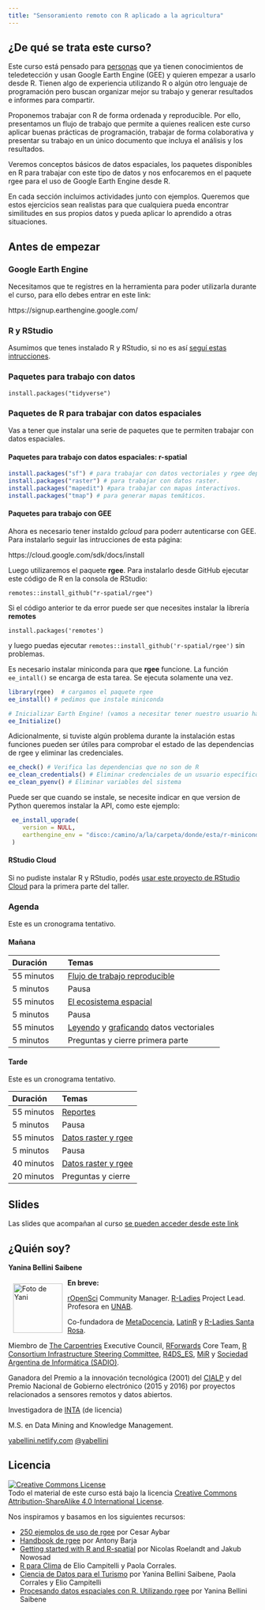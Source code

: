 ```yaml
---
title: "Sensoramiento remoto con R aplicado a la agricultura"
---
```


## ¿De qué se trata este curso?

Este curso está pensado para [personas](personas.html) que ya tienen conocimientos de teledetección y usan Google Earth Engine (GEE) y quieren empezar a usarlo desde R. Tienen algo de experiencia utilizando R o algún otro lenguaje de programación pero buscan organizar mejor su trabajo y generar resultados e informes para compartir.

Proponemos trabajar con R de forma ordenada y reproducible. Por ello, presentamos un flujo de trabajo que permite a quienes realicen este curso aplicar buenas prácticas de programación, trabajar de forma colaborativa y presentar su trabajo en un único documento que incluya el análisis y los resultados.

Veremos conceptos básicos de datos espaciales, los paquetes disponibles en R para trabajar con este tipo de datos y nos enfocaremos en el paquete rgee para el uso de Google Earth Engine desde R. 

En cada sección incluimos actividades junto con ejemplos. Queremos que estos ejercicios sean realistas para que cualquiera pueda encontrar similitudes en sus propios datos y pueda aplicar lo aprendido a otras situaciones.


## Antes de empezar

### Google Earth Engine
Necesitamos que te registres en la herramienta para poder utilizarla durante el curso, para ello debes entrar en este link:

https://signup.earthengine.google.com/

### R y RStudio

Asumimos que tenes instalado R y RStudio, si no es así [seguí estas intrucciones](90-instalacion.html).

### Paquetes para trabajo con datos
`install.packages("tidyverse")`

### Paquetes de R para trabajar con datos espaciales

Vas a tener que instalar una serie de paquetes que te permiten trabajar con datos espaciales.


#### Paquetes para trabajo con datos espaciales: r-spatial

```r
install.packages("sf") # para trabajar con datos vectoriales y rgee depende de sf
install.packages("raster") # para trabajar con datos raster.
install.packages("mapedit") #para trabajar con mapas interactivos.
install.packages("tmap") # para generar mapas temáticos.
```

#### Paquetes para trabajo con GEE

Ahora es necesario tener instaldo _gcloud_ para poderr autenticarse con GEE. Para instalarlo seguir las intrucciones de esta página:

https://cloud.google.com/sdk/docs/install

Luego utilizaremos el paquete **rgee**. Para instalarlo desde GitHub ejecutar este código de R en la consola de RStudio:

`remotes::install_github("r-spatial/rgee")`

Si el código anterior te da error puede ser que necesites instalar la librería **remotes**

`install.packages('remotes')`

y luego puedas ejecutar `remotes::install_github('r-spatial/rgee')` sin problemas.

Es necesario instalar miniconda para que **rgee** funcione. La función `ee_intall()` se encarga de esta tarea.  Se ejecuta solamente una vez.

```r
library(rgee)  # cargamos el paquete rgee
ee_install() # pedimos que instale miniconda

# Inicializar Earth Engine! (vamos a necesitar tener nuestro usuario habilitado)
ee_Initialize()
```

Adicionalmente, si tuviste algún problema durante la instalación estas funciones pueden ser útiles para comprobar el estado de las dependencias de rgee y eliminar las credenciales. 

```r
ee_check() # Verifica las dependencias que no son de R
ee_clean_credentials() # Eliminar credenciales de un usuario específico
ee_clean_pyenv() # Eliminar variables del sistema
```

Puede ser que cuando se instale, se necesite indicar en que version de Python queremos instalar la API, como este ejemplo:

```r

 ee_install_upgrade(
    version = NULL,
    earthengine_env = "disco:/camino/a/la/carpeta/donde/esta/r-miniconda/envs/" 
 )
```

#### RStudio Cloud

Si no pudiste instalar R y RStudio, podés [usar este proyecto de RStudio Cloud](https://rstudio.cloud/content/4484815) para la primera parte del taller.

### Agenda

Este es un cronograma tentativo. 

#### Mañana

|Duración |Temas|
|:---|:----------|
|55 minutos | [Flujo de trabajo reproducible](01-introduction.html) |
|5 minutos | Pausa |
|55 minutos | [El ecosistema espacial](02-r-spatial.html) |
|5  minutos | Pausa |
|55 minutos | [Leyendo](02-r-spatial.html) y [graficando](02-r-spatial.html) datos vectoriales|
|5 minutos | Preguntas y cierre primera parte|


#### Tarde

Este es un cronograma tentativo. 

|Duración |Temas|
|:---|:----------|
|55 minutos | [Reportes](03-report.html) |
|5 minutos | Pausa |
|55 minutos | [Datos raster y rgee](04-rgee.html) |
|5  minutos | Pausa |
|40 minutos | [Datos raster y rgee](04-rgee.html) |
|20 minutos | Preguntas y cierre |


## Slides

Las slides que acompañan al curso [se pueden acceder desde este link]( https://docs.google.com/presentation/d/1ydhgPMTOa0tww6B0Tzc9WS-686aWaHX1ZzGnbrx6Tzw/edit?usp=sharing)

## ¿Quién soy? 

**Yanina Bellini Saibene**

<img src="img/yani_circle.png" alt="Foto de Yani" width="100" height="100" align="left" style="margin:10px"/>

__En breve:__ 

[rOpenSci](https://ropensci.org/) Community Manager.
[R-Ladies](https://rladies.org/) Project Lead.
Profesora en [UNAB](https://www.unab.edu.ar/). 

Co-fundadora de [MetaDocencia](https://www.metadocencia.org/), [LatinR](https://latin-r.com/) y [R-Ladies Santa Rosa](https://www.meetup.com/es/rladies-santa-rosa/).

Miembro de [The Carpentries](https://carpentries.org/) Executive Council,  [RForwards](https://forwards.github.io/) Core Team, [R Consortium Infrastructure Steering Committee](https://www.r-consortium.org/about/governance), [R4DS_ES](https://github.com/cienciadedatos), [MiR](https://mircommunity.com) y [Sociedad Argentina de Informática (SADIO)](https://www.sadio.org.ar/).

Ganadora del Premio a la innovación tecnológica (2001) del  [CIALP](http://cialp.com.ar/) y del Premio Nacional de Gobierno electrónico (2015 y 2016) por proyectos relacionados a sensores remotos y datos abiertos.  

Investigadora de [INTA](https://www.argentina.gob.ar/inta) (de licencia) 

M.S. en Data Mining and Knowledge Management.

[yabellini.netlify.com](https://yabellini.netlify.com/)
[\@yabellini](https://twitter.com/yabellini)


## Licencia

<a rel="license" href="https://creativecommons.org/licenses/by-sa/4.0/deed.es_ES"><img alt="Creative Commons License" style="border-width:0" src="https://i.creativecommons.org/l/by-sa/4.0/88x31.png" /></a><br />
Todo el material de este curso está bajo la licencia <a rel="license" href="https://creativecommons.org/licenses/by-sa/4.0/deed.es_ES">Creative Commons Attribution-ShareAlike 4.0 International License</a>.

Nos inspiramos y basamos en los siguientes recursos:

* [250 ejemplos de uso de rgee](https://csaybar.github.io/rgee-examples/) por Cesar Aybar  
* [Handbook de rgee](https://github.com/barja8/Handbook_rgee) por Antony Barja 
* [Getting started with R and R-spatial](https://bakaniko.github.io/foss4g2022-getting-started-rspatial/) por Nicolas Roelandt and Jakub Nowosad
* [R para Clima](https://eliocamp.github.io/r-clima/index.html) de Elio Campitelli y Paola Corrales.
* [Ciencia de Datos para el Turismo](https://yabellini.netlify.app/courses/cd_turismo_2021/) por Yanina Bellini Saibene, Paola Corrales y Elio Campitelli
* [Procesando datos espaciales con R. Utilizando rgee](https://yabellini.netlify.app/courses/rgee_course/) por Yanina Bellini Saibene



